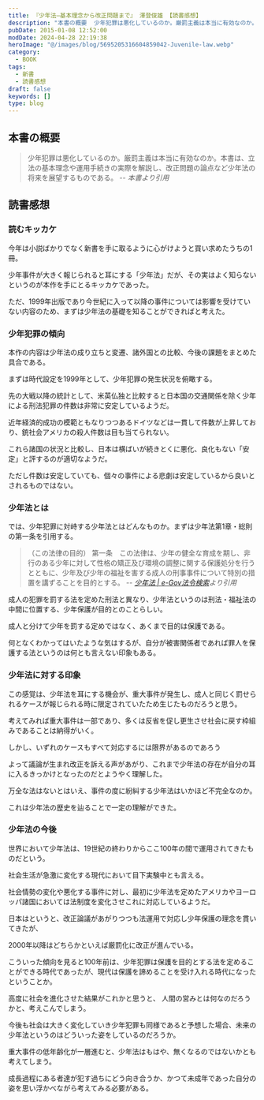 ```yaml
---
title: 『少年法―基本理念から改正問題まで』 澤登俊雄 【読書感想】
description: "本書の概要  少年犯罪は悪化しているのか。厳罰主義は本当に有効なのか。本書は、立法の基本理念や運用手続きの実際を解説し、改正問題の論点など少年法の将来を展望するものである。 "
pubDate: 2015-01-08 12:52:00
modDate: 2024-04-28 22:19:38
heroImage: "@/images/blog/5695205316604859042-Juvenile-law.webp"
category:
  - BOOK
tags:
  - 新書
  - 読書感想
draft: false
keywords: []
type: blog
---
```


## 本書の概要

> 少年犯罪は悪化しているのか。厳罰主義は本当に有効なのか。本書は、立法の基本理念や運用手続きの実際を解説し、改正問題の論点など少年法の将来を展望するものである。 <cite>-- 本書より引用</cite>

## 読書感想

### 読むキッカケ

今年は小説ばかりでなく新書を手に取るように心がけようと買い求めたうちの1冊。

少年事件が大きく報じられると耳にする「少年法」だが、その実はよく知らないというのが本作を手にとるキッカケであった。

ただ、1999年出版であり今世紀に入って以降の事件については影響を受けていない内容のため、まずは少年法の基礎を知ることができればと考えた。

### 少年犯罪の傾向

本作の内容は少年法の成り立ちと変遷、諸外国との比較、今後の課題をまとめた具合である。

まずは時代設定を1999年として、少年犯罪の発生状況を俯瞰する。

先の大戦以降の統計として、米英仏独と比較すると日本国の交通関係を除く少年による刑法犯罪の件数は非常に安定しているようだ。

近年経済的成功の模範ともなりつつあるドイツなどは一貫して件数が上昇しており、銃社会アメリカの殺人件数は目も当てられない。

これら諸国の状況と比較し、日本は横ばいが続きとくに悪化、良化もない「安定」と評するのが適切なようだ。

ただし件数は安定していても、個々の事件による悲劇は安定しているから良いとされるものではない。

### 少年法とは

では、少年犯罪に対峙する少年法とはどんなものか。まずは少年法第1章・総則の第一条を引用する。

> （この法律の目的）
> 第一条　この法律は、少年の健全な育成を期し、非行のある少年に対して性格の矯正及び環境の調整に関する保護処分を行うとともに、少年及び少年の福祉を害する成人の刑事事件について特別の措置を講ずることを目的とする。 <cite>-- [少年法 | e-Gov法令検索](https://elaws.e-gov.go.jp/document?lawid=323AC0000000168#A)より引用</cite>

成人の犯罪を罰する法を定めた刑法と異なり、少年法というのは刑法・福祉法の中間に位置する、少年保護が目的とのことらしい。

成人と分けて少年を罰する定めではなく、あくまで目的は保護である。

何となくわかってはいたような気はするが、自分が被害関係者であれば罪人を保護する法というのは何とも言えない印象もある。

### 少年法に対する印象

この感覚は、少年法を耳にする機会が、重大事件が発生し、成人と同じく罰せられるケースが報じられる時に限定されていたため生じたものだろうと思う。

考えてみれば重大事件は一部であり、多くは反省を促し更生させ社会に戻す枠組みであることは納得がいく。

しかし、いずれのケースもすべて対応するには限界があるのであろう

よって議論が生まれ改正を訴える声があがり、これまで少年法の存在が自分の耳に入るきっかけとなったのだとようやく理解した。

万全な法はないとはいえ、事件の度に紛糾する少年法はいかほど不完全なのか。

これは少年法の歴史を辿ることで一定の理解ができた。

### 少年法の今後

世界において少年法は、19世紀の終わりからここ100年の間で運用されてきたものだという。

社会生活が急激に変化する現代において目下実験中とも言える。

社会情勢の変化や悪化する事件に対し、最初に少年法を定めたアメリカやヨーロッパ諸国においては法制度を変化させこれに対応しているようだ。

日本はというと、改正論議があがりつつも法運用で対応し少年保護の理念を貫いてきたが、

2000年以降はどちらかといえば厳罰化に改正が進んでいる。

こういった傾向を見ると100年前は、少年犯罪は保護を目的とする法を定めることができる時代であったが、現代は保護を諦めることを受け入れる時代になったということか。

高度に社会を進化させた結果がこれかと思うと、 人間の営みとは何なのだろうかと、考えこんでしまう。

今後も社会は大きく変化していき少年犯罪も同様であると予想した場合、未来の少年法というのはどういった姿をしているのだろうか。

重大事件の低年齢化が一層進むと、少年法はもはや、無くなるのではないかとも考えてしまう。

成長過程にある者達が犯す過ちにどう向き合うか、かつて未成年であった自分の姿を思い浮かべながら考えてみる必要がある。

<div class='not-prose'>
	<div data-vc_mylinkbox_id='886768339'></div>
</div>
